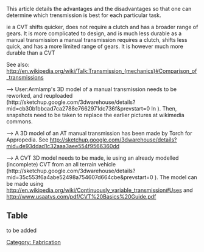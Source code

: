 This article details the advantages and the disadvantages so that one can determine which trensmission is best for each particular task.

ie a CVT shifts quicker, does not require a clutch and has a broader range of gears. It is more complicated to design, and is much less durable as a manual transmission
a manual transmission requires a clutch, shifts less quick, and has a more limited range of gears. It is however much more durable than a CVT

See also: http://en.wikipedia.org/wiki/Talk:Transmission_(mechanics)#Comparison_of_transmissions

--> User:Armlamp's 3D model of a manual transmission needs to be reworked, and reuploaded (http://sketchup.google.com/3dwarehouse/details?mid=cb30b1bbcad7ca2788e7662971dc736f&prevstart=0 In ). Then, snapshots need to be taken to replace the earlier pictures at wikimedia commons.

--> A 3D model of an AT manual transmission has been made by Torch for Appropedia. See http://sketchup.google.com/3dwarehouse/details?mid=de93ddad1c32aaa3aee554f9566360dd

--> A CVT 3D model needs to be made, ie using an already modelled (incomplete) CVT from an all terrain vehicle (http://sketchup.google.com/3dwarehouse/details?mid=35c553f6a4abe52498a754607d664cbe&prevstart=0 ). The model can be made using http://en.wikipedia.org/wiki/Continuously_variable_transmission#Uses and http://www.usaatvs.com/pdf/CVT%20Basics%20Guide.pdf 

==Table==
to be added

[[Category: Fabrication]]